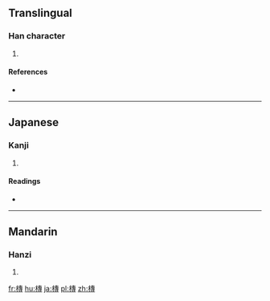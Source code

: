 ==Translingual==

===Han character===
{{Han char|rn=75|rad=木|as=11|sn=15|four=45943|canj=DJII}}

# {{defn|Han|sort=木11}}

====References====
* {{Han ref|kx=0547.090|dkj=15366|dj=0935.070|hdz=21275.110|uh=69EB|ud=27115|bh=E5E5|bd=58853}}

----

==Japanese==

===Kanji===
{{ja-kanji|grade=|rs=木11}}

# {{defn|lang=ja|sort=木11}}

====Readings====
* {{ja-readings|on=[[たん]] (tan), [[だん]] (dan), [[せん]] (sen)|kun=[[まるい]] (marui)}}

----

==Mandarin==

===Hanzi===
{{cmn-hanzi|pin=[[tuán]] ([[tuan2]])|wg=t'uan<sup>2</sup>}}

# {{defn|lang=cmn|sort=木11}}

[[fr:槫]]
[[hu:槫]]
[[ja:槫]]
[[pl:槫]]
[[zh:槫]]
